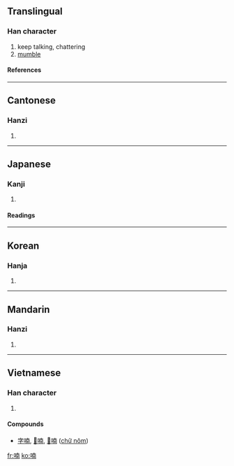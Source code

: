 {{see|嫐}}

==Translingual==
===Han character===
{{Han char|rn=30|rad=口|as=09|sn=12|four=6402<sub>7</sub>|canj=口十月十 (RJBJ)}}
# keep talking, chattering
# [[mumble]]
====References====
{{Han ref|kx=0197.170|dkj=03903|dj=0418.370|hdz=10650.050|uh=5583|ud=21891|bh=B3E4|bd=46052}}
----
==Cantonese==
===Hanzi===
{{yue-hanzi|jyut=|y=naam4}}
# {{defn|Cantonese}}
----
==Japanese==
===Kanji===
{{ja-kanji|grade=|rs=口09}}
# {{defn|Japanese}} 
====Readings====
{{ja-readings|on=[[なん]] (nan)|kun=[[のう]] (nou)}}
----
==Korean==
===Hanja===
{{ko-hanja|hangeul=[[남]]|rv=nam|mr=nam}}
# {{defn|Korean}}
----
==Mandarin==
===Hanzi===
{{cmn-hanzi|pin=[[nán]] ([[nan2]])|wg=nan<sup>2</sup>}}
# {{defn|Mandarin}}
----
==Vietnamese==
===Han character===
{{vi-hantu|nam, nôm}}
# {{defn|Vietnamese}}

====Compounds====
* [[字喃]], [[𡨸喃]], [[𡦂喃]] ([[chữ nôm]])

[[fr:喃]]
[[ko:喃]]